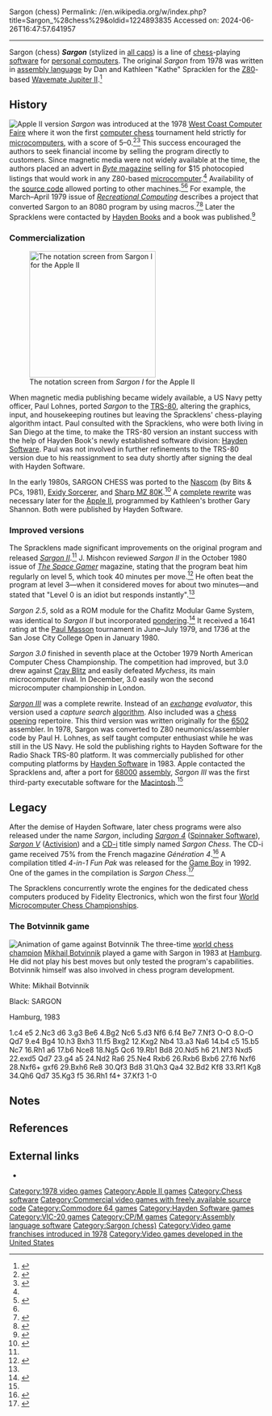 Sargon (chess)
Permalink: //en.wikipedia.org/w/index.php?title=Sargon_%28chess%29&oldid=1224893835
Accessed on: 2024-06-26T16:47:57.641957



------
Sargon (chess)
{{short description|Video game series}}
{{redir|SARGON|other uses|Sargon (disambiguation)}}
{{Infobox video game
| title = Sargon
| image = Sargon cover.jpg
| caption = Book cover art that was also used in the cassette inlays
| developer = Dan Spracklen<br>Kathleen "Kathe" Spracklen
| released = 1978
| genre = [[Strategy video game|Strategy]]
}}
'''''Sargon''''' (stylized in [[all caps]]) is a line of [[chess]]-playing [[software]] for [[personal computer]]s. The original ''Sargon'' from 1978 was written in [[assembly language]] by Dan and Kathleen "Kathe" Spracklen for the [[Zilog Z80|Z80]]-based [[Wavemate Jupiter II]].<ref name='CHM Interview'>
{{cite news
  | last = Hendrie
  | first = Gardner
  | title = Oral History of Kathe and Dan Spracklen
  | publisher = [[Computer History Museum]]
  | date = 2005-03-02
  | url = http://archive.computerhistory.org/projects/chess/related_materials/oral-history/spacklen.oral_history.2005.102630821/spracklen.oral_history_transcript.2005.102630821.pdf
  | accessdate = 2007-02-11 }}
</ref>

==History==
[[File:Sargon I screenshot.png|thumb|[[Apple II series|Apple II]] version]]
''Sargon'' was introduced at the 1978 [[West Coast Computer Faire]] where it won the first [[computer chess]] tournament held strictly for [[microcomputer]]s, with a score of 5–0.<ref name="spracklen197810">{{cite news | url=https://archive.org/stream/byte-magazine-1978-10/1978_10_BYTE_03-10_Chess_for_the_Microcomputer#page/n87/mode/2up | title=First Steps in Computer Chess Programming | work=[[Byte (magazine)|BYTE]] | date=October 1978 | accessdate=17 October 2013 | author=Spracklen, Kathy and Dan | pages=86}}</ref><ref name="harding1985">{{cite book | authorlink=Tim Harding (chess player) | url=https://books.google.com/books?id=pECeBQAAQBAJ&pg=PA24 | title=The New Chess Computer Book | publisher=Pergamon Press | author=Harding, T. D. | year=1985 | edition=2nd | pages=24,25,155,164 | isbn=9781483140322 |editor1=Price, Jill |editor2=Levy, David N. L. | series=Pergamon Chess Series}}</ref> This success encouraged the authors to seek financial income by selling the program directly to customers. Since magnetic media were not widely available at the time, the authors placed an advert in [[Byte (magazine)|''Byte'' magazine]] selling for $15 photocopied listings that would work in any Z80-based [[microcomputer]].<ref name='CHM Interview'/> Availability of the [[source code]] allowed porting to other machines.<ref>{{cite web|archive-url=https://web.archive.org/web/20070614114334/http://madscientistroom.org/chm/Sargon.html |archive-date=14 June 2007 |title=Sargon source code |work=madscientistroom.org |url=http://madscientistroom.org/chm/Sargon.html}}</ref><ref name = 'Sargon Book' /> For example, the March–April 1979 issue of ''[[People's Computer Company|Recreational Computing]]'' describes a project that converted Sargon to an 8080 program by using macros.<ref>{{cite web|last1=Gabrielson|first1=Mike|title=Sargon Diary|url=https://drive.google.com/file/d/19IeMZ6fr4Tu8SKfC5W9kfk-wrz_RCqDV/view|publisher=Recreational Computing|accessdate=28 December 2017}}</ref><ref>{{cite magazine| url=https://archive.org/details/1979-04-recreational-computing/page/17/mode/1up |magazine=Recreational Computing |date=March–April 1979 |pages=28-30 |first=Mike |last=Gabrielson |title=Sargon Diary |issue=5 (38) |volume=7 }}</ref> Later the Spracklens were contacted by [[Hayden Books]] and a book was published.<ref name = 'Sargon Book'>
{{cite book
  | last1 = Spracklen
  | first1 = Dan
  | first2 = Kathe
  | last2 = Spracklen
  | title = Sargon: A Computer Chess Program
  | publisher = [[Hayden Book Company]]
  | date = 1978-11-01
  | isbn = 0-8104-5155-7
  | url-access = registration
  | url = https://archive.org/details/sargoncomputerch00spra
  }}
</ref>

===Commercialization===
[[Image:Sargon I screenshot (notation).png|thumb|250px|The notation screen from ''Sargon I'' for the Apple II]]

When magnetic media publishing became widely available, a US Navy petty officer, Paul Lohnes, ported ''Sargon'' to the [[TRS-80]], altering the graphics, input, and housekeeping routines but leaving the Spracklens' chess-playing algorithm intact. Paul consulted with the Spracklens, who were both living in San Diego at the time, to make the TRS-80 version an instant success with the help of Hayden Book's newly established software division: [[Hayden Software]]. Paul was not involved in further refinements to the TRS-80 version due to his reassignment to sea duty shortly after signing the deal with Hayden Software.

In the early 1980s, SARGON CHESS was ported to the [[Nascom (computer kit)|Nascom]] (by Bits & PCs, 1981), [[Exidy Sorcerer]], and [[Sharp MZ|Sharp MZ 80K]].<ref>{{cite web |url=http://www.sharpmz.org/mz-80k/sargonchess.html |title=SARGON CHESS | date=11 September 2003 |archive-url=https://web.archive.org/web/20170425193313/http://www.sharpmz.org/mz-80k/sargonchess.html |archive-date=25 April 2017 }}</ref> A [[Rewrite (programming)|complete rewrite]] was necessary later for the [[Apple II series|Apple II]], programmed by Kathleen's brother Gary Shannon. Both were published by Hayden Software.

===Improved versions===
The Spracklens made significant improvements on the original program and released ''[[Sargon II (video game)|Sargon II]]''.<ref name='CHM Interview'/> J. Mishcon reviewed ''Sargon II'' in the October 1980 issue of ''[[The Space Gamer]]'' magazine, stating that the program beat him regularly on level 5, which took 40 minutes per move.<ref name=TSG80>{{cite magazine|last=Mishcon|first=J.|title= Capsule Reviews: Sargon II|magazine=[[The Space Gamer]]|date= October 1980|number=32|page=28 }}</ref> He often beat the program at level 3—when it considered moves for about two minutes—and stated that "Level 0 is an idiot but responds instantly".<ref name=TSG80/>{{efn|Mishcon stated, "As a reference, I play medium chess, know a few openings, and play regularly with a guy rated 1200+ by the United States Chess Federation."<ref name=TSG80/>}}

''Sargon 2.5'', sold as a ROM module for the Chafitz Modular Game System, was identical to ''Sargon II'' but incorporated [[Permanent brain|pondering]].<ref name="martellaro198101">{{cite news | url=https://archive.org/stream/byte-magazine-1981-01/1981_01_BYTE_06-01_Hand-held_Computers#page/n209/mode/2up | title=The Newest Sargon - 2.5 | work=BYTE | date=January 1981 | accessdate=18 October 2013 | author=Martellaro, John | pages=208–212}}</ref> It received a 1641 rating at the [[Paul Masson]] tournament in June–July 1979, and 1736 at the San Jose City College Open in January 1980.{{r|harding1985}}

<!-- Unclear whether 3.0 is same or different from III discussed above -->
''Sargon 3.0'' finished in seventh place at the October 1979 North American Computer Chess Championship. The competition had improved, but 3.0 drew against [[Cray Blitz]] and easily defeated ''Mychess'', its main microcomputer rival. In December, 3.0 easily won the second microcomputer championship in London.{{r|harding1985}}

<!-- Unclear whether III is same or different from 3.0 discussed above -->
''[[Sargon III]]'' was a complete rewrite. Instead of an ''[[Exchange (chess)|exchange]] evaluator'', this version used a ''capture search'' [[algorithm]]. Also included was a [[chess opening]] repertoire. This third version was written originally for the [[MOS Technology 6502|6502]] assembler. In 1978, Sargon was converted to Z80 neumonics/assembler code by Paul H. Lohnes, as self taught computer enthusiast while he was still in the US Navy. He sold the publishing rights to Hayden Software for the Radio Shack TRS-80 platform. It was commercially published for other computing platforms by [[Hayden Software]] in 1983. Apple contacted the Spracklens and, after a port for [[Motorola 68000|68000]] [[assembly language|assembly]], ''Sargon III'' was the first third-party executable software for the [[Macintosh]].<ref name='CHM Interview'/>

==Legacy==
After the demise of Hayden Software, later chess programs were also released under the name ''Sargon'', including ''[[Sargon 4]]'' ([[Spinnaker Software]]), ''[[Sargon V: World Class Chess|Sargon V]]'' ([[Activision]]) and a [[CD-i]] title simply named ''Sargon Chess''. The CD-i game received 75% from the French magazine ''Génération 4''.<ref name="Gen4">{{cite magazine |last1=Renouard |first1=Yann |title=CD-i Test - Sargon Chess |journal=Génération 4 |date=December 1992 |issue=50 |url=https://archive.org/details/generation4-magazine-050/page/n79/mode/2up |language=French}}</ref> A compilation titled ''4-in-1 Fun Pak'' was released for the [[Game Boy]] in 1992. One of the games in the compilation is ''Sargon Chess''.<ref name="ASM">{{cite magazine |title=Game Boy Corner - 4-in-1 Fun Pak |journal=[[Aktueller Software Markt]] |date=December 1992 |volume=7 |issue=12 |page=149 |url=https://retrocdn.net/images/f/fe/ASM_DE_1992-12.pdf |language=German}}</ref>

The Spracklens concurrently wrote the engines for the dedicated chess computers produced by Fidelity Electronics, which won the first four [[World Computer Chess Championship#World Microcomputer Chess Championship|World Microcomputer Chess Championships]].

===The Botvinnik game===
[[File:Botvinnik vs Sargon, 1983.gif|thumb|Animation of game against Botvinnik]]
The three-time [[world chess champion]] [[Mikhail Botvinnik]] played a game with Sargon in 1983 at [[Hamburg]]. He did not play his best moves but only tested the program's capabilities. Botvinnik himself was also involved in chess program development.

White: Mikhail Botvinnik

Black: SARGON

Hamburg, 1983

1.c4 e5 2.Nc3 d6 3.g3 Be6 4.Bg2 Nc6 5.d3 Nf6 6.f4 Be7 7.Nf3 O-O 8.O-O Qd7 9.e4 Bg4 10.h3 Bxh3 11.f5 Bxg2 12.Kxg2 Nb4 13.a3 Na6 14.b4 c5 15.b5 Nc7 16.Rh1 a6 17.b6 Nce8 18.Ng5 Qc6 19.Rb1 Bd8 20.Nd5 h6 21.Nf3 Nxd5 22.exd5 Qd7 23.g4 a5 24.Nd2 Ra6 25.Ne4 Rxb6 26.Rxb6 Bxb6 27.f6 Nxf6 28.Nxf6+ gxf6 29.Bxh6 Re8 30.Qf3 Bd8 31.Qh3 Qa4 32.Bd2 Kf8 33.Rf1 Kg8 34.Qh6 Qd7 35.Kg3 f5 36.Rh1 f4+ 37.Kf3 1-0

==Notes==
{{notelist}}

==References==
{{reflist}}

==External links==
*{{MobyGames|id=-group/sargon-series|name=''Sargon'' series}}

{{Sargon series}}

{{DEFAULTSORT:Sargon 01}}
[[Category:1978 video games]]
[[Category:Apple II games]]
[[Category:Chess software]]
[[Category:Commercial video games with freely available source code]]
[[Category:Commodore 64 games]]
[[Category:Hayden Software games]]
[[Category:VIC-20 games]]
[[Category:CP/M games]]
[[Category:Assembly language software]]
[[Category:Sargon (chess)]]
[[Category:Video game franchises introduced in 1978]]
[[Category:Video games developed in the United States]]